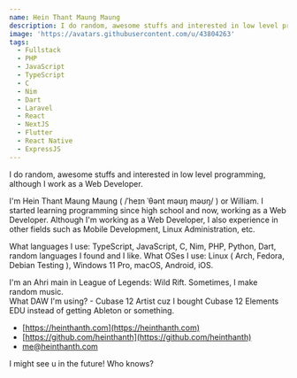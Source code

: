 ```yaml
---
name: Hein Thant Maung Maung
description: I do random, awesome stuffs and interested in low level programming
image: 'https://avatars.githubusercontent.com/u/43804263'
tags:
  - Fullstack
  - PHP
  - JavaScript
  - TypeScript
  - C
  - Nim
  - Dart
  - Laravel
  - React
  - NextJS
  - Flutter
  - React Native
  - ExpressJS
---
```


I do random, awesome stuffs and interested in low level programming, although I work as a Web Developer.

I'm Hein Thant Maung Maung ( /ˈheɪn ˈθənt məʊŋ məʊŋ/ ) or William.
I started learning programming since high school and now, working as a Web Developer.
Although I'm working as a Web Developer, I also experience in other fields such as Mobile Development, Linux Administration, etc.

What languages I use: TypeScript, JavaScript, C, Nim, PHP, Python, Dart, random languages I found and I like.
What OSes I use: Linux ( Arch, Fedora, Debian Testing ), Windows 11 Pro, macOS, Android, iOS.

I'm an Ahri main in League of Legends: Wild Rift. Sometimes, I make random music.<br />
What DAW I'm using? - Cubase 12 Artist cuz I bought Cubase 12 Elements EDU instead of getting Ableton or something.

* [https://heinthanth.com](https://heinthanth.com)
* [https://github.com/heinthanth](https://github.com/heinthanth)
* [me@heinthanth.com](mailto:me@heinthanth.com)

I might see u in the future! Who knows?
